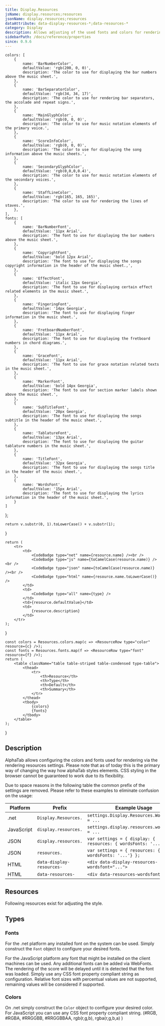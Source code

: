 ```yaml
---
title: Display.Resources
jsName: display.resources;resources
jsonName: display.resources;resources
dataAttribute: data-display-resources-*;data-resources-*
category: Display
description: Allows adjusting of the used fonts and colors for rendering.
sidebarPath: /docs/reference/properties
since: 0.9.6
---
```



	colors: [
		{
			name: 'BarNumberColor',
			defaultValue: 'rgb(200, 0, 0)',
			description: 'The color to use for displaying the bar numbers above the music sheet.',
		},
		{
			name: 'BarSeparatorColor',
			defaultValue: 'rgb(34, 34, 17)',
			description: 'The color to use for rendering bar separators, the accolade and repeat signs.',
		},
		{
			name: 'MainGlyphColor',
			defaultValue: 'rgb(0, 0, 0)',
			description: 'The color to use for music notation elements of the primary voice.',
		},
		{
			name: 'ScoreInfoColor',
			defaultValue: 'rgb(0, 0, 0)',
			description: 'The color to use for displaying the song information above the music sheets.',
		},
		{
			name: 'SecondaryGlyphColor',
			defaultValue: 'rgb(0,0,0,0.4)',
			description: 'The color to use for music notation elements of the secondary voices.',
		},
		{
			name: 'StaffLineColor',
			defaultValue: 'rgb(165, 165, 165)',
			description: 'The color to use for rendering the lines of staves.',
		},
	],
	fonts: [
		{
			name: 'BarNumberFont',
			defaultValue: '11px Arial',
			description: 'The font to use for displaying the bar numbers above the music sheet.',
		}, 
		{
			name: 'CopyrightFont',
			defaultValue: 'bold 12px Arial',
			description: 'The font to use for displaying the songs copyright information in the header of the music sheet.,',
		},
		{
			name: 'EffectFont',
			defaultValue: 'italic 12px Georgia',
			description: 'The font to use for displaying certain effect related elements in the music sheet.',
		},
		{
			name: 'FingeringFont',
			defaultValue: '14px Georgia',
			description: 'The font to use for displaying finger information in the music sheet.',
		},
		{
			name: 'FretboardNumberFont',
			defaultValue: '11px Arial',
			description: 'The font to use for displaying the fretboard numbers in chord diagrams.',
		},
		{
			name: 'GraceFont',
			defaultValue: '11px Arial',
			description: 'The font to use for grace notation related texts in the music sheet.',
		},
		{
			name: 'MarkerFont',
			defaultValue: 'bold 14px Georgia',
			description: 'The font to use for section marker labels shown above the music sheet.',
		},
		{
			name: 'SubTitleFont',
			defaultValue: '20px Georgia',
			description: 'The font to use for displaying the songs subtitle in the header of the music sheet.',
		},
		{
			name: 'TablatureFont',
			defaultValue: '13px Arial',
			description: 'The font to use for displaying the guitar tablature numbers in the music sheet.',
		},
		{
			name: 'TitleFont',
			defaultValue: '32px Georgia',
			description: 'The font to use for displaying the songs title in the header of the music sheet.',
		},
		{
			name: 'WordsFont',
			defaultValue: '15px Arial',
			description: 'The font to use for displaying the lyrics information in the header of the music sheet.',
		}
	]
};

    return v.substr(0, 1).toLowerCase() + v.substr(1);
}

    return (
        <tr>
            <td>
                <CodeBadge type="net" name={resource.name} /><br />
                <CodeBadge type="js" name={toCamelCase(resource.name)} /><br />
                <CodeBadge type="json" name={toCamelCase(resource.name)} /><br />
                <CodeBadge type="html" name={resource.name.toLowerCase()} />
            </td>
            <td>
                <CodeBadge type="all" name={type} />
            </td>
            <td>{resource.defaultValue}</td>
            <td>
                {resource.description}
            </td>
        </tr>
    );
}

    const colors = Resources.colors.map(c => <ResourceRow type="color" resource={c} />);
    const fonts = Resources.fonts.map(f => <ResourceRow type="font" resource={f} />);
    return (
        <table className="table table-striped table-condensed type-table">
            <thead>
                <tr>
                    <th>Resource</th>
                    <th>Type</th>
                    <th>Default</th>
                    <th>Summary</th>
                </tr>
            </thead>    
            <tbody> 
                {colors}
                {fonts}
            </tbody>
        </table>
    );
}

## Description

AlphaTab allows configuring the colors and fonts used for rendering via the rendering resources settings. Please note that as of today
this is the primary way of changing the way how alphaTab styles elements. CSS styling in the browser cannot be guaranteed to work due to its flexibility. 


Due to space reasons in the following table the common prefix of the settings are removed. Please refer to these examples to eliminate confusion on the usage: 

| Platform   | Prefix                    | Example Usage                                                      |
|------------|---------------------------|--------------------------------------------------------------------|
| .net       | `Display.Resources.`      | `settings.Display.Resources.WordsFonts = ...`                      |
| JavaScript | `display.resources.`      | `settings.display.resources.wordsFont = ...`                       |
| JSON       | `display.resources.`      | `var settings = { display: { resources: { wordsFonts: '...'} } };` |
| JSON       | `resources.`              | `var settings = { resources: { wordsFonts: '...'} };`              |
| HTML       | `data-display-resources-` | `<div data-display-resources-wordsfont="...">`                     |
| HTML       | `data-resources-`         | `<div data-resources-wordsfont="...">`                             |


## Resources
Following resources exist for adjusting the style. 

<ResourceTable />

## Types

### Fonts

For the .net platform any installed font on the system can be used. Simply construct the `Font` object to configure your desired fonts. 

For the JavaScript platform any font that might be installed on the client machines can be used. 
Any additional fonts can be added via WebFonts. The rendering of the score will be delayed until it is detected that the font was loaded. 
Simply use any CSS font property compliant string as configuration. Relative font sizes with percentual values are not supported, remaining values will be considered if supported.

### Colors

On .net simply construct the `Color` object to configure your desired color. 
For JavaScript you can use any CSS font property compliant string. (#RGB, #RGBA, #RRGGBB, #RRGGBBAA, rgb(r,g,b), rgba(r,g,b,a) )